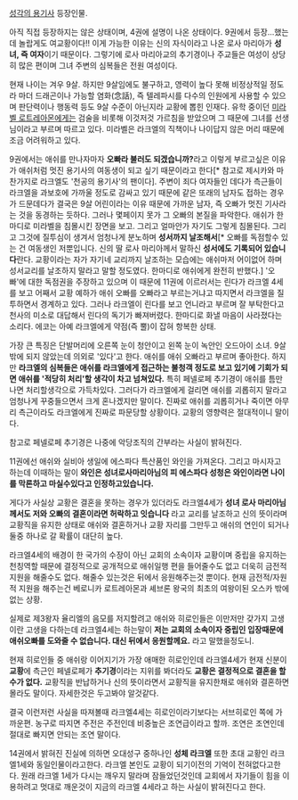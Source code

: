 [[성각의 용기사]] 등장인물.


아직 직접 등장하지는 않은 상태이며, 4권에 설명이 나온 상태이다. 9권에서 등장...했는데 놀랍게도 여교황이다!! 이게 가능한 이유는 신의 자식이라고 나온 로사 마리아가 '''성녀, 즉 여자'''이기 때문이다. 그렇기에 로사 마리아교의 추기경이나 주교들은 여성이 상당히 많은 편이며 그녀 주변의 심복들은 전원 여성이다.

현재 나이는 겨우 9살. 하지만 9살임에도 불구하고, 영력이 높다 못해 비정상적일 정도라 마더 드래곤이나 가능할 염화(念話), 즉 텔레파시를 다수의 인원에게 사용할 수 있으며 판단력이나 행동력 등도 9살 수준이 아닌지라 교황에 뽑힌 인재다. 유학 중이던 [[미라벨 로트레아몬]]에게는 검술을 비롯해 이것저것 가르침을 받았으며 그 때문에 그녀를 선생님이라고 부르며 따르고 있다. 미라벨은 라크엘의 직책이나 나이답지 않은 머리 때문에 조금 어려워하고 있다.

9권에서는 애쉬를 만나자마자 '''오빠라 불러도 되겠습니까?'''라고 이렇게 부르고싶은 이유가 애쉬처럼 멋진 용기사의 여동생이 되고 싶기 때문이라고 한다[* 참고로 제시카와 마찬가지로 라크엘도 '천공의 용기사'의 팬이다]. 주변이 죄다 여자들인 데다가 측근들이 라크엘을 과보호에 가까울 정도로 감싸고 있기 때문에 같은 또래의 남자도 접하는 경우가 드문데다가 결국은 9살 어린이라는 이유 때문에 가까운 남자, 즉 오빠가 멋진 기사라는 것을 동경하는 듯하다. 그러나 몇페이지 못가 그 오빠의 본질을 파악한다. 애쉬가 한마디로 미라벨을 침몰시킨 장면을 보고. 그리고 얼마안가 자기도 그렇게 침몰된다. 그리고 그것에 질투심이 생겨서 엄청나게 분노하며 '''성서까지 날조해서'''[* 오빠를 독점할수 있는 건 여동생인 저뿐입니다. 신의 딸 로사 마리아께서 말하신 '''성서에도 기록되어 있습니다'''란다. 교황이라는 자가 자기네 교리까지 날조하는 모습에는 애쉬마저 어이없어 하며 성서교리를 날조하지 말라고 말할 정도였다. 한마디로 애쉬에게 완전히 반했다.] '오빠'에 대한 독점권을 주장하고 있으며 이 때문에 11권에 이르러서는 린다가 라크엘 4세를 보고 어째서 교황 예하가 애쉬 오빠를 오빠라고 부르는거냐고 따지면서 라크엘을 질투하면서 경계하고 있다. 그러나 라크엘이 린다를 보고 언니라고 부르며 잘 부탁한다고 천사의 미소로 대답해서 린다의 독기가 빠져버렸다. 한마디로 화낼 마음이 사라졌다는 소리다.  에코는 아예 라크엘에게 약점(즉 뿔)이 잡혀 항복한 상태.


가장 큰 특징은 단발머리에 오른쪽 눈이 청안이고 왼쪽 눈이 녹안인 오드아이 소녀. 9살밖에 되지 않았는데 의외로 '있다'고 한다.
애쉬를 애쉬 오빠라고 부르며 좋아한다. 하지만 '''라크엘의 심복들은 애쉬를 라크엘에게 접근하는 불청객 정도로 보고 있기에 기회가 되면 애쉬를 '적당히 처리'할 생각이 차고 넘쳐있다.''' 특히 페넬로페 추기경이 애쉬를 틈만나면 처리할생각으로 가득차있다. 그러다가 라크엘에게 걸리면 애쉬를 괴롭히지 말라고 엄청나게 꾸중들으면서 크게 혼나겠지만 말이다. 진짜로 애쉬를 괴롭히거나 죽이면 아무리 측근이라도 라크엘에게 진짜로 파문당할 상황이다. 교황의 영향력은 절대적이니 말이다.

참고로 페넬로페 추기경은 나중에 악당조직의 간부라는 사실이 밝혀진다.

11권에선 애쉬와 실비아 생일에 에스파다 특산품인 와인을 가져온다. 그리고 마시자고 하는데 이때하는 말이 '''와인은 성녀로사마리아님의 피 에스파다 성청은 와인이라면 나이를 막론하고 마실수있다고 인정하고있습니다.'''

게다가 사실상 교황은 결혼을 못하는 경우가 있더라도 라크엘4세가 '''성녀 로사 마리아님께서도 저와 오빠의 결혼이라면 허락하고 잇습니다''' 라고 교리를 날조하고 신의 뜻이라며 교황직을 유지한 상태로 애쉬와 결혼하거나 교황 자리를 그만두고 애쉬의 연인이 되거나 둘중 하나로 갈 확률이 대단히 높다.

라크엘4세의 배경이 한 국가의 수장이 아닌 교회의 소속이자 교황이며 중립을 유지하는 천칭역할 때문에 결정적으로 공개적으로 애쉬일행 편을 들어줄수도 없고 더욱히 금전적 지원을 해줄수도 없다. 해줄수 있는것은 뒤에서 응원해주는것 뿐이다. 현재 금전적/자원적 지원을 해주는건 베로니카 로트레아몬과 셰브론 왕국의 최초의 여왕이된 오스카 밖에 없는 상황.

실제로 제3왕자 율리엘의 음모를 저지할려고 애쉬와 히로인들은 이만저만 갖가지 고생이란 고생을 다하는데 라크엘4세는 하는말이 '''저는 교회의 소속이자 중립인 입장때문에 애쉬오빠를 도와줄 수 없습니다. 대신 뒤에서 응원할께요.''' 라고 말했을정도니.

현재 히로인들 중 애쉬랑 이어지기가 가장 애매한 히로인인데 라크엘4세가 현재 신분이 '''교황'''에 측근인 페넬로페가 '''추기경'''이라는 지위를 봐더라도 '''교황은 결정적으로 결혼을 할 수가 없다.''' 교황직을 반납하거나 신의 뜻이라면서 교황직을 유지한채로 애쉬와 결혼하면 몰라도 말이다. 자세한것은 두고봐야 알것같다.

결국 이런저런 사실을 따져볼때 라크엘4세는 히로인이라기보다는 서브히로인 쪽에 가까운편. 농구로 따지면 주전은 주전인데 비중높은 조연급이라고 할까. 조연은 조연인데 절대로 빠지면 안되는 조연 말이다.

14권에서 밝혀진 진실에 의하면 오대성구 중하나인 '''성체 라크엘''' 또한 초대 교황인 라크엘1세와 동일인물이라고한다.
라크엘 본인도 교황이 되기이전의 기억이 전혀없다고한다. 원래 라크엘 1세가 다시는 깨우지 말라며 잠들었던것인데 교회에서 자기들이 힘을 이용하려고 멋대로 깨운것이 지금의 라크엘 4세라고 하는 사실이 밝혀진다고 한다.
